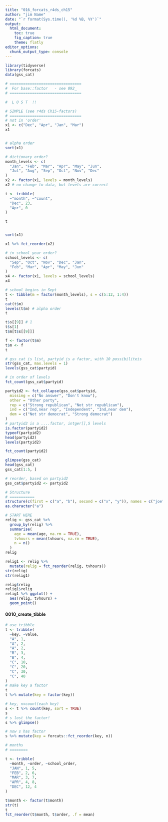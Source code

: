 ```yaml
---
title: "016_forcats_r4ds_ch15"
author: "jim Name"
date: "`r format(Sys.time(), '%d %B, %Y')`"
output:
  html_document:
    toc: true
    fig_caption: true
    theme: flatly
editor_options: 
  chunk_output_type: console
---
```


```r
library(tidyverse)
library(forcats)
data(gss_cat)

# ================================
#  For base::factor   - see 092_
# ================================

#  L O S T  !!

# SIMPLE (see r4ds Ch15-factors)
# ================================
# not in 'order'
x1 <- c("Dec", "Apr", "Jan", "Mar")
x1


# alpha order
sort(x1)

# dictionary order?
month_levels <- c(
  "Jan", "Feb", "Mar", "Apr", "May", "Jun",
  "Jul", "Aug", "Sep", "Oct", "Nov", "Dec"
)
x2 <- factor(x1, levels = month_levels)
x2 # no change to data, but levels are correct

t <- tribble(
  ~"month", ~"count",
  "Dec", 23,
  "Apr", 0
)

t


sort(x1)

x1 %>% fct_reorder(x2)

# in school year order?
school_levels <- c(
  "Sep", "Oct", "Nov", "Dec", "Jan",
  "Feb", "Mar", "Apr", "May", "Jun"
)
x4 <- factor(x1, levels = school_levels)
x4
```
```r
# school begins in Sept
t <- tibble(m = factor(month_levels), s = c(5:12, 1:4))
t
cat(t$m)
levels(t$m) # alpha order
t

t$s[[9]] # 1
t$s[1]
t$m[t$s[[9]]]

f <- factor(t$m)
t$m <- f
t
```


```r
# gss_cat is list, partyid is a factor, with 10 possibiliteis
str(gss_cat, max.levels = 1)
levels(gss_cat$partyid)

# in order of levels
fct_count(gss_cat$partyid)

partyid2 <- fct_collapse(gss_cat$partyid,
  missing = c("No answer", "Don't know"),
  other = "Other party",
  rep = c("Strong republican", "Not str republican"),
  ind = c("Ind,near rep", "Independent", "Ind,near dem"),
  dem = c("Not str democrat", "Strong democrat")
)
# partyid2 is a ....factor, intger[],5 levels
is.factor(partyid2)
typeof(partyid2)
head(partyid2)
levels(partyid2)

fct_count(partyid2)

glimpse(gss_cat)
head(gss_cat)
gss_cat[1:5, ]

# reorder, based on partyid2
gss_cat$partyid2 <- partyid2
```


```r
# Structure
# ===========
structure(c(first = c("a", "b"), second = c("x", "y")), names = c("joe", "jim"))
as.character("a")
```

```r
# START HERE
relig <- gss_cat %>%
  group_by(relig) %>%
  summarise(
    age = mean(age, na.rm = TRUE),
    tvhours = mean(tvhours, na.rm = TRUE),
    n = n()
  )
relig

relig1 <- relig %>%
  mutate(relig = fct_reorder(relig, tvhours))
str(relig)
str(relig1)

relig$relig
relig1$relig
relig1 %>% ggplot() +
  aes(relig, tvhours) +
  geom_point()
```

#### 0010_create_tibble
```r
# use tribble
t <- tribble(
  ~key, ~value,
  "A", 1,
  "A", 2,
  "A", 2,
  "B", 3,
  "B", 4,
  "C", 10,
  "C", 20,
  "C", 30,
  "C", 40
)
# make key a factor
t
t %>% mutate(key = factor(key))

# key, n=count(each key)
s <- t %>% count(key, sort = TRUE)
s
# s lost the factor!
s %>% glimpse()

# now s has factor
s %>% mutate(key = forcats::fct_reorder(key, n))

# months
# ========

t <- tribble(
  ~month, ~order, ~school_order,
  "JAN", 1, 5,
  "FEB", 2, 6,
  "MAR", 3, 7,
  "APR", 4, 8,
  "DEC", 12, 4
)

t$month <- factor(t$month)
str(t)
t
fct_reorder(t$month, t$order, .f = mean)
```






